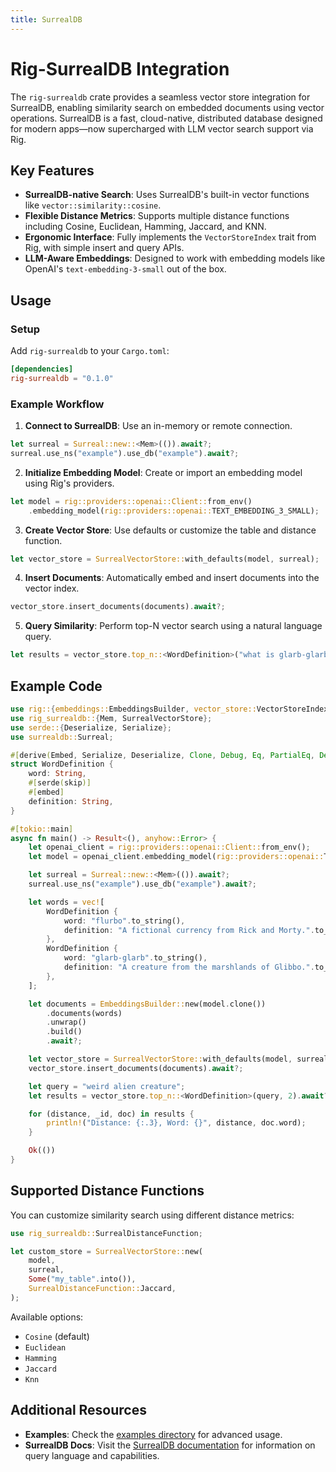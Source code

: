 ```yaml
---
title: SurrealDB
---
```



# Rig-SurrealDB Integration

The `rig-surrealdb` crate provides a seamless vector store integration for SurrealDB, enabling similarity search on embedded documents using vector operations. SurrealDB is a fast, cloud-native, distributed database designed for modern apps—now supercharged with LLM vector search support via Rig.

## Key Features

- **SurrealDB-native Search**: Uses SurrealDB's built-in vector functions like `vector::similarity::cosine`.
- **Flexible Distance Metrics**: Supports multiple distance functions including Cosine, Euclidean, Hamming, Jaccard, and KNN.
- **Ergonomic Interface**: Fully implements the `VectorStoreIndex` trait from Rig, with simple insert and query APIs.
- **LLM-Aware Embeddings**: Designed to work with embedding models like OpenAI's `text-embedding-3-small` out of the box.

## Usage

### Setup

Add `rig-surrealdb` to your `Cargo.toml`:

```toml
[dependencies]
rig-surrealdb = "0.1.0"
```

### Example Workflow

1. **Connect to SurrealDB**: Use an in-memory or remote connection.

```rust
let surreal = Surreal::new::<Mem>(()).await?;
surreal.use_ns("example").use_db("example").await?;
```

2. **Initialize Embedding Model**: Create or import an embedding model using Rig's providers.

```rust
let model = rig::providers::openai::Client::from_env()
    .embedding_model(rig::providers::openai::TEXT_EMBEDDING_3_SMALL);
```

3. **Create Vector Store**: Use defaults or customize the table and distance function.

```rust
let vector_store = SurrealVectorStore::with_defaults(model, surreal);
```

4. **Insert Documents**: Automatically embed and insert documents into the vector index.

```rust
vector_store.insert_documents(documents).await?;
```

5. **Query Similarity**: Perform top-N vector search using a natural language query.

```rust
let results = vector_store.top_n::<WordDefinition>("what is glarb-glarb", 3).await?;
```

## Example Code

```rust
use rig::{embeddings::EmbeddingsBuilder, vector_store::VectorStoreIndex, Embed};
use rig_surrealdb::{Mem, SurrealVectorStore};
use serde::{Deserialize, Serialize};
use surrealdb::Surreal;

#[derive(Embed, Serialize, Deserialize, Clone, Debug, Eq, PartialEq, Default)]
struct WordDefinition {
    word: String,
    #[serde(skip)]
    #[embed]
    definition: String,
}

#[tokio::main]
async fn main() -> Result<(), anyhow::Error> {
    let openai_client = rig::providers::openai::Client::from_env();
    let model = openai_client.embedding_model(rig::providers::openai::TEXT_EMBEDDING_3_SMALL);

    let surreal = Surreal::new::<Mem>(()).await?;
    surreal.use_ns("example").use_db("example").await?;

    let words = vec![
        WordDefinition {
            word: "flurbo".to_string(),
            definition: "A fictional currency from Rick and Morty.".to_string()
        },
        WordDefinition {
            word: "glarb-glarb".to_string(),
            definition: "A creature from the marshlands of Glibbo.".to_string()
        },
    ];

    let documents = EmbeddingsBuilder::new(model.clone())
        .documents(words)
        .unwrap()
        .build()
        .await?;

    let vector_store = SurrealVectorStore::with_defaults(model, surreal);
    vector_store.insert_documents(documents).await?;

    let query = "weird alien creature";
    let results = vector_store.top_n::<WordDefinition>(query, 2).await?;

    for (distance, _id, doc) in results {
        println!("Distance: {:.3}, Word: {}", distance, doc.word);
    }

    Ok(())
}
```

## Supported Distance Functions

You can customize similarity search using different distance metrics:

```rust
use rig_surrealdb::SurrealDistanceFunction;

let custom_store = SurrealVectorStore::new(
    model,
    surreal,
    Some("my_table".into()),
    SurrealDistanceFunction::Jaccard,
);
```

Available options:
- `Cosine` (default)
- `Euclidean`
- `Hamming`
- `Jaccard`
- `Knn`

## Additional Resources

- **Examples**: Check the [examples directory](https://github.com/0xPlaygrounds/rig/tree/main/rig-surrealdb/examples) for advanced usage.
- **SurrealDB Docs**: Visit the [SurrealDB documentation](https://surrealdb.com/docs) for information on query language and capabilities.

<br/>
<Cards>
<Cards.Card title="API Reference (docs.rs)" href="https://docs.rs/rig-surrealdb/latest/rig_surrealdb/"/>
</Cards>
